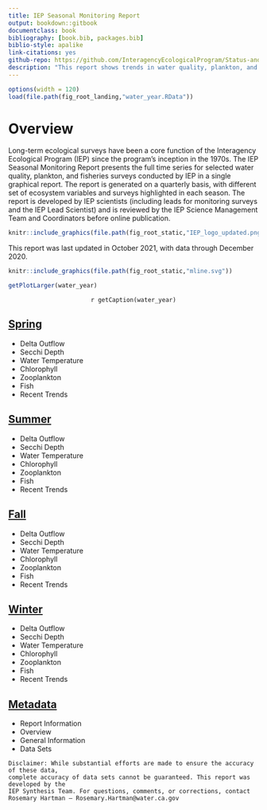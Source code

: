 ```yaml
--- 
title: IEP Seasonal Monitoring Report
output: bookdown::gitbook
documentclass: book
bibliography: [book.bib, packages.bib]
biblio-style: apalike
link-citations: yes
github-repo: https://github.com/InteragencyEcologicalProgram/Status-and-Trends
description: "This report shows trends in water quality, plankton, and fish across multiple IEP surveys."
---
```


```r
options(width = 120)
load(file.path(fig_root_landing,"water_year.RData"))
```

# Overview {#index}

:::: {.row}
::: {.col-1-landing}
Long-term ecological surveys have been a core function of the Interagency Ecological Program (IEP) since the program’s inception in the 1970s. The IEP Seasonal Monitoring Report presents the full time series for selected water quality, plankton, and fisheries surveys conducted by IEP in a single graphical report.  The report is generated on a quarterly basis, with different set of ecosystem variables and surveys highlighted in each season. The report is developed by IEP scientists (including leads for monitoring surveys and the IEP Lead Scientist) and is reviewed by the IEP Science Management Team and Coordinators before online publication.
:::

::: {.col-2-landing}
```r
knitr::include_graphics(file.path(fig_root_static,"IEP_logo_updated.png"))
```
:::
::::

This report was last updated in October 2021, with data through December 2020.

```r
knitr::include_graphics(file.path(fig_root_static,"mline.svg"))
```

```r
getPlotLarger(water_year)
```
<center>`r getCaption(water_year)`</center>

<h2>[Spring](Spring.html)</h2>

  * Delta Outflow
  * Secchi Depth
  * Water Temperature
  * Chlorophyll
  * Zooplankton
  * Fish
  * Recent Trends

<h2>[Summer](Summer.html)</h2>

  * Delta Outflow
  * Secchi Depth
  * Water Temperature
  * Chlorophyll
  * Zooplankton
  * Fish
  * Recent Trends

<h2>[Fall](Fall.html)</h2>

  * Delta Outflow
  * Secchi Depth
  * Water Temperature
  * Chlorophyll
  * Zooplankton
  * Fish
  * Recent Trends

<h2>[Winter](Winter.html)</h2>

  * Delta Outflow
  * Secchi Depth
  * Water Temperature
  * Chlorophyll
  * Zooplankton
  * Fish
  * Recent Trends

<h2>[Metadata](metadata.html)</h2>

  * Report Information
  * Overview
  * General Information
  * Data Sets

```block
Disclaimer: While substantial efforts are made to ensure the accuracy of these data, 
complete accuracy of data sets cannot be guaranteed. This report was developed by the 
IEP Synthesis Team. For questions, comments, or corrections, contact 
Rosemary Hartman – Rosemary.Hartman@water.ca.gov
```



